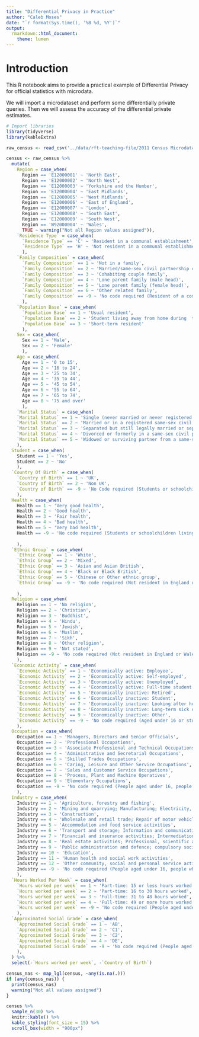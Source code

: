 ```yaml
---
title: "Differential Privacy in Practice"
author: "Caleb Moses"
date: "`r format(Sys.time(), '%B %d, %Y')`"
output:
  rmarkdown::html_document:
    theme: lumen
---
```


# Introduction

This R notebook aims to provide a practical example of Differential Privacy for official statistics with microdata.

We will import a microdataset and perform some differentially private queries. Then we will assess the accuracy of the differential private estimates.

```r
# Import libraries
library(tidyverse)
library(kableExtra)
```

```r
raw_census <- read_csv('../data/rft-teaching-file/2011 Census Microdata Teaching File.csv', skip = 1)
```

```r
census <- raw_census %>% 
  mutate(
    Region = case_when(
      Region == 'E12000001' ~ 'North East',
      Region == 'E12000002' ~ 'North West',
      Region == 'E12000003' ~ 'Yorkshire and the Humber',
      Region == 'E12000004' ~ 'East Midlands',
      Region == 'E12000005' ~ 'West Midlands',
      Region == 'E12000006' ~ 'East of England',
      Region == 'E12000007' ~ 'London',
      Region == 'E12000008' ~ 'South East',
      Region == 'E12000009' ~ 'South West',
      Region == 'W92000004' ~ 'Wales',
      TRUE ~ warning("Not all Region values assigned")),
    `Residence Type` = case_when(
      `Residence Type` == 'C' ~ 'Resident in a communal establishment',
      `Residence Type` == 'H' ~ 'Not resident in a communal establishment'
      ),
    `Family Composition` = case_when(
      `Family Composition` == 1 ~ 'Not in a family',
      `Family Composition` == 2 ~ 'Married/same-sex civil partnership couple family',
      `Family Composition` == 3 ~ 'Cohabiting couple family',
      `Family Composition` == 4 ~ 'Lone parent family (male head)',
      `Family Composition` == 5 ~ 'Lone parent family (female head)',
      `Family Composition` == 6 ~ 'Other related family',
      `Family Composition` == -9 ~ 'No code required (Resident of a communal establishment, students or schoolchildren living away during term-time, or a short-term resident)'
      ),
    `Population Base` = case_when(
      `Population Base` == 1 ~ 'Usual resident',
      `Population Base` == 2 ~ 'Student living away from home during  term-time',
      `Population Base` == 3 ~ 'Short-term resident'
      ),
    Sex = case_when(
      Sex == 1 ~ 'Male',
      Sex == 2 ~ 'Female'
      ),
    Age = case_when(
      Age == 1 ~ '0 to 15',
      Age == 2 ~ '16 to 24',
      Age == 3 ~ '25 to 34',
      Age == 4 ~ '35 to 44',
      Age == 5 ~ '45 to 54',
      Age == 6 ~ '55 to 64',
      Age == 7 ~ '65 to 74',
      Age == 8 ~ '75 and over'
      ),
    `Marital Status` = case_when(
    `Marital Status` == 1 ~ 'Single (never married or never registered a same-sex civil partnership)',
    `Marital Status` == 2 ~ 'Married or in a registered same-sex civil partnership',
    `Marital Status` == 3 ~ 'Separated but still legally married or separated but still legally in a same-sex civil partnership',
    `Marital Status` == 4 ~ 'Divorced or formerly in a same-sex civil partnership which is now legally dissolved',
    `Marital Status` == 5 ~ 'Widowed or surviving partner from a same-sex civil partnership'
    ),
  Student = case_when(
    Student == 1 ~ 'Yes',
    Student == 2 ~ 'No'
    ),
  `Country Of Birth` = case_when(
    `Country of Birth` == 1 ~ 'UK',
    `Country of Birth` == 2 ~ 'Non UK',
    `Country of Birth` == -9 ~ 'No Code required (Students or schoolchildren living away during term-time)'
    ),
  Health = case_when(
    Health == 1 ~ 'Very good health',
    Health == 2 ~ 'Good health',
    Health == 3 ~ 'Fair health',
    Health == 4 ~ 'Bad health',
    Health == 5 ~ 'Very bad health',
    Health == -9 ~ 'No code required (Students or schoolchildren living away during term-time)'
    
    ),
  `Ethnic Group` = case_when(
    `Ethnic Group` == 1 ~ 'White',
    `Ethnic Group` == 2 ~ 'Mixed',
    `Ethnic Group` == 3 ~ 'Asian and Asian British',
    `Ethnic Group` == 4 ~ 'Black or Black British',
    `Ethnic Group` == 5 ~ 'Chinese or Other ethnic group',
    `Ethnic Group` == -9 ~ 'No code required (Not resident in England or Wales, students or schoolchildren living away during term-time)'
    
    ),
  Religion = case_when(
    Religion == 1 ~ 'No religion',
    Religion == 2 ~ 'Christian',
    Religion == 3 ~ 'Buddhist',
    Religion == 4 ~ 'Hindu',
    Religion == 5 ~ 'Jewish',
    Religion == 6 ~ 'Muslim',
    Religion == 7 ~ 'Sikh',
    Religion == 8 ~ 'Other religion',
    Religion == 9 ~ 'Not stated',
    Religion == -9 ~ 'No code required (Not resident in England or Wales, students or schoolchildren living away during term-time)'
    ),
  `Economic Activity` = case_when(
    `Economic Activity` == 1 ~ 'Economically active: Employee',
    `Economic Activity` == 2 ~ 'Economically active: Self-employed',
    `Economic Activity` == 3 ~ 'Economically active: Unemployed',
    `Economic Activity` == 4 ~ 'Economically active: Full-time student',
    `Economic Activity` == 5 ~ 'Economically inactive: Retired',
    `Economic Activity` == 6 ~ 'Economically inactive: Student',
    `Economic Activity` == 7 ~ 'Economically inactive: Looking after home or family',
    `Economic Activity` == 8 ~ 'Economically inactive: Long-term sick or disabled',
    `Economic Activity` == 9 ~ 'Economically inactive: Other',
    `Economic Activity` == -9 ~ 'No code required (Aged under 16 or students or schoolchildren living away during term-time)'
    ),
  Occupation = case_when(
    Occupation == 1 ~ 'Managers, Directors and Senior Officials',
    Occupation == 2 ~ 'Professional Occupations',
    Occupation == 3 ~ 'Associate Professional and Technical Occupations',
    Occupation == 4 ~ 'Administrative and Secretarial Occupations',
    Occupation == 5 ~ 'Skilled Trades Occupations',
    Occupation == 6 ~ 'Caring, Leisure and Other Service Occupations',
    Occupation == 7 ~ 'Sales and Customer Service Occupations',
    Occupation == 8 ~ 'Process, Plant and Machine Operatives',
    Occupation == 9 ~ 'Elementary Occupations',
    Occupation == -9 ~ 'No code required (People aged under 16, people who have never worked and students or schoolchildren living away during term-time)'
    ),
  Industry = case_when(
    Industry == 1 ~ 'Agriculture, forestry and fishing',
    Industry == 2 ~ 'Mining and quarrying; Manufacturing; Electricity, gas, steam and air conditioning system; Water supply',
    Industry == 3 ~ 'Construction',
    Industry == 4 ~ 'Wholesale and retail trade; Repair of motor vehicles and motorcycles',
    Industry == 5 ~ 'Accommodation and food service activities',
    Industry == 6 ~ 'Transport and storage; Information and communication',
    Industry == 7 ~ 'Financial and insurance activities; Intermediation',
    Industry == 8 ~ 'Real estate activities; Professional, scientific and technical activities; Administrative and support service activities',
    Industry == 9 ~ 'Public administration and defence; compulsory social security',
    Industry == 10 ~ 'Education',
    Industry == 11 ~ 'Human health and social work activities',
    Industry == 12 ~ 'Other community, social and personal service activities; Private households employing domestic staff; Extra-territorial organisations and bodies',
    Industry == -9 ~ 'No code required (People aged under 16, people who have never worked, and students or schoolchildren living away during term-time)'
    ),
  `Hours Worked Per Week` = case_when(
    `Hours worked per week` == 1 ~ 'Part-time: 15 or less hours worked',
    `Hours worked per week` == 2 ~ 'Part-time: 16 to 30 hours worked',
    `Hours worked per week` == 3 ~ 'Full-time: 31 to 48 hours worked',
    `Hours worked per week` == 4 ~ 'Full-time: 49 or more hours worked',
    `Hours worked per week` == -9 ~ 'No code required (People aged under 16, people not working, and students or schoolchildren living away during term-time)'
    ),
  `Approximated Social Grade` = case_when(
    `Approximated Social Grade` == 1 ~ 'AB',
    `Approximated Social Grade` == 2 ~ 'C1',
    `Approximated Social Grade` == 3 ~ 'C2',
    `Approximated Social Grade` == 4 ~ 'DE',
    `Approximated Social Grade` == -9 ~ 'No code required (People aged under 16, people resident in communal establishments, and students or schoolchildren living away during term-time)'
    ),
  ) %>% 
  select(-`Hours worked per week`, -`Country of Birth`)
```

```r
census_nas <- map_lgl(census, ~any(is.na(.)))
if (any(census_nas)) {
  print(census_nas)
  warning("Not all values assigned")
}
```

```r
census %>%
  sample_n(30) %>%
  knitr::kable() %>%
  kable_styling(font_size = 15) %>%
  scroll_box(width = "900px")
```

```r

```
































